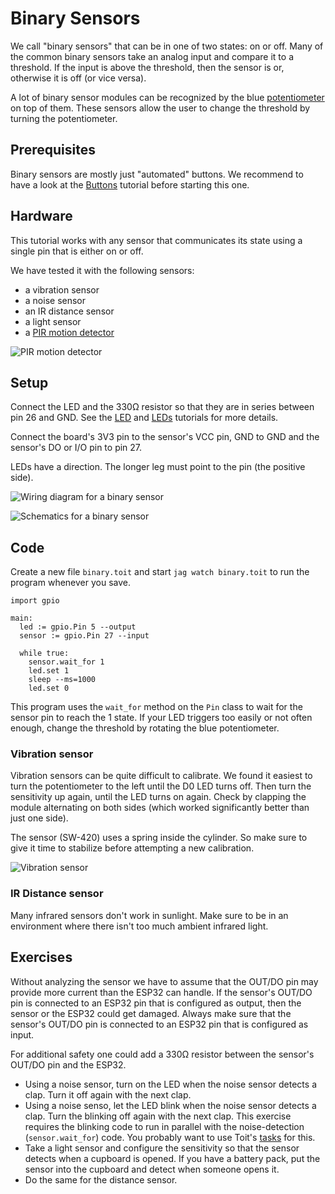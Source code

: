 
# Binary Sensors
We call "binary sensors" that can be in one of two states: on or off.
Many of the common binary sensors take an analog input and compare
it to a threshold. If the input is above the threshold, then the sensor
is or, otherwise it is off (or vice versa).

A lot of binary sensor modules can be recognized by the blue
[potentiometer](../potentiometer) on top of them. These sensors allow
the user to change the threshold by turning the potentiometer.

## Prerequisites
Binary sensors are mostly just "automated" buttons. We recommend to
have a look at the [Buttons](../buttons) tutorial before starting this one.

## Hardware
This tutorial works with any sensor that communicates its state using
a single pin that is either on or off.

We have tested it with the following sensors:
- a vibration sensor
- a noise sensor
- an IR distance sensor
- a light sensor
- a [PIR motion detector](https://www.olimex.com/Products/Components/Sensors/PIR-SB312/)

<img src={Pir} alt="PIR motion detector" />

## Setup

Connect the LED and the 330Ω resistor so that they are in series
between pin 26 and GND. See the [LED](../led) and [LEDs](../leds) tutorials
for more details.

Connect the board's 3V3 pin to the sensor's VCC pin, GND to GND and the
sensor's DO or I/O pin to pin 27.

<Note>

LEDs have a direction. The longer leg must point to the pin (the positive side).

</Note>

<img
  src={BinaryDiagram}
  alt="Wiring diagram for a binary sensor"
/>

<img
  src={BinarySchematics}
  alt="Schematics for a binary sensor"
/>

## Code
Create a new file `binary.toit` and start `jag watch binary.toit` to
run the program whenever you save.

```toit
import gpio

main:
  led := gpio.Pin 5 --output
  sensor := gpio.Pin 27 --input

  while true:
    sensor.wait_for 1
    led.set 1
    sleep --ms=1000
    led.set 0
```

This program uses the `wait_for` method on the `Pin` class to wait for
the sensor pin to reach the 1 state. If your LED triggers too easily or
not often enough, change the threshold by rotating the blue potentiometer.

### Vibration sensor
Vibration sensors can be quite difficult to calibrate. We found it easiest
to turn the potentiometer to the left until the D0 LED turns off. Then turn
the sensitivity up again, until the LED turns on again. Check by clapping
the module alternating on both sides (which worked significantly better
than just one side).

The sensor (SW-420) uses a spring inside the cylinder. So make sure to give
it time to stabilize before attempting a new calibration.

<img
  src={Vibration}
  alt="Vibration sensor"
/>

### IR Distance sensor
Many infrared sensors don't work in sunlight. Make sure to be in an
environment where there isn't too much ambient infrared light.

## Exercises
Without analyzing the sensor we have to assume that the OUT/DO pin may
provide more current than the ESP32 can handle. If the sensor's OUT/DO pin
is connected to an ESP32 pin that is configured as output, then the sensor
or the ESP32 could get damaged. Always make sure that the sensor's OUT/DO
pin is connected to an ESP32 pin that is configured as input.

For additional safety one could add a 330Ω resistor between the sensor's
OUT/DO pin and the ESP32.

- Using a noise sensor, turn on the LED when the noise sensor detects a
  clap. Turn it off again with the next clap.
- Using a noise senso, let the LED blink when the noise sensor detects
  a clap. Turn the blinking off again with the next clap. This exercise
  requires the blinking code to run in parallel with the noise-detection
  (`sensor.wait_for`) code. You probably want to use Toit's
  [tasks](../..language/tasks) for this.
- Take a light sensor and configure the sensitivity so that the sensor
  detects when a cupboard is opened. If you have a battery pack, put the
  sensor into the cupboard and detect when someone opens it.
- Do the same for the distance sensor.
